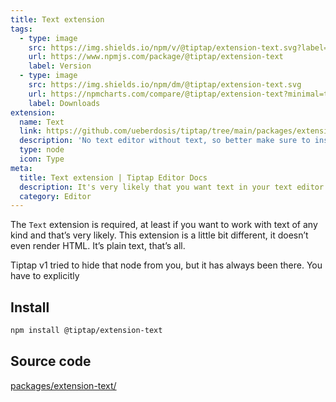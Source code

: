 ```yaml
---
title: Text extension
tags:
  - type: image
    src: https://img.shields.io/npm/v/@tiptap/extension-text.svg?label=version
    url: https://www.npmjs.com/package/@tiptap/extension-text
    label: Version
  - type: image
    src: https://img.shields.io/npm/dm/@tiptap/extension-text.svg
    url: https://npmcharts.com/compare/@tiptap/extension-text?minimal=true
    label: Downloads
extension:
  name: Text
  link: https://github.com/ueberdosis/tiptap/tree/main/packages/extension-text
  description: 'No text editor without text, so better make sure to install this one.'
  type: node
  icon: Type
meta:
  title: Text extension | Tiptap Editor Docs
  description: It's very likely that you want text in your text editor. Enable plain text support with the Text extension. More in the docs!
  category: Editor
---
```



The `Text` extension is required, at least if you want to work with text of any kind and that’s very likely. This extension is a little bit different, it doesn’t even render HTML. It’s plain text, that’s all.

<Callout title="Breaking Change" variant="info">
  Tiptap v1 tried to hide that node from you, but it has always been there. You have to explicitly
</Callout>

<CodeDemo path="/Nodes/Text" />

## Install

```bash
npm install @tiptap/extension-text
```

## Source code

[packages/extension-text/](https://github.com/ueberdosis/tiptap/blob/main/packages/extension-text/)
